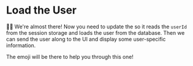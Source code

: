 # Load the User

👨‍💼 We're almost there! Now you need to update
the <InlineFile file="app/root.tsx" /> so it reads the `userId` from the session
storage and loads the user from the database. Then we can send the user along
to the UI and display some user-specific information.

The emoji will be there to help you through this one!
